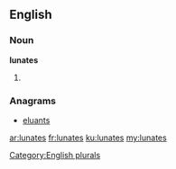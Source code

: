 ==English==

===Noun===
'''lunates'''

# {{plural of|[[lunate]]}}

===Anagrams===
* [[eluants#English|eluants]]

[[Category:English plurals]]

[[ar:lunates]]
[[fr:lunates]]
[[ku:lunates]]
[[my:lunates]]